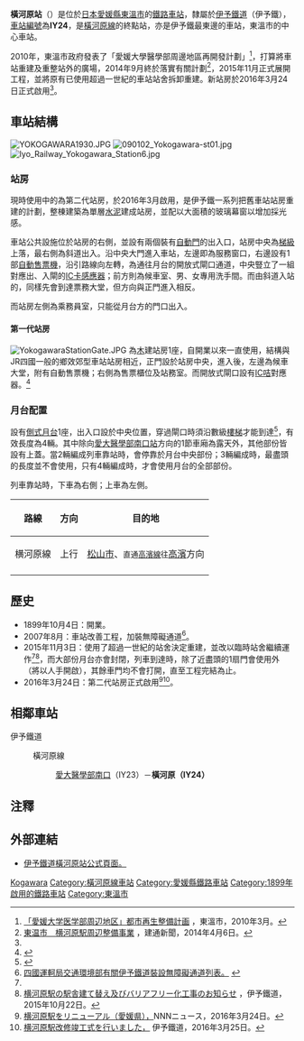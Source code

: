 {{NoteTA|1 = zh:橫河原站; zh-cn:横河原站; zh-tw:橫河原車站; zh-hk:橫河原站; }}
{{日本車站資訊
|公司色     = orange
|文字色     =
|站名       = 橫河原站
|圖片       = Iyo Railway Yokogawara Station.jpg
|pxl        =
|圖片說明   = 新建成的第二代站房（2016年3月）
|日文原名   = 橫河原
|平假名     = よこがわら 
|羅馬拼音   = Yokogawara
|前一站     = IY23 [[愛大醫學部南口站|愛大醫學部南口]]
|前一站距離 = 0.8
|後一站距離 = 
|後一站     = 
|電報略號   = 
|車站編號   = {{車站編號C|#0BE|IY24}}
|所屬公司 　= [[伊予鐵道|伊予鐵道]]（伊予鐵）
|所屬路線   = {{Color|#00b2e5|■}}[[橫河原線|橫河原線]]
|距離       = 13.2
|起站       = [[松山市站|松山市]]
|所在地     = [[愛媛縣|愛媛縣]][[東溫市|東溫市]]横河原
|車站構造   = [[地面車站|地面車站]]
|月台配置   = 1面1線
|啟用年月日 = 1899年10月4日
|廢止年月日 =
|上下車人次 = 
|統計年度   = 
|備註       = 委託站
}}

'''橫河原站'''（{{jpn|j=橫河原駅|hg=よこがわらえき|rm=Yokogawara eki|f=y}}）是位於[[日本|日本]][[愛媛縣|愛媛縣]][[東溫市|東溫市]]的[[鐵路車站|鐵路車站]]，隸屬於[[伊予鐵道|伊予鐵道]]（伊予鐵），[[車站編號|車站編號]]為'''IY24'''，是[[橫河原線|橫河原線]]的終點站，亦是伊予鐵最東邊的車站，東溫市的中心車站。

2010年，東溫市政府發表了「愛媛大學醫學部周邊地區再開發計劃」<ref>[http://www.city.toon.ehime.jp/life/life_theme/sumai/machi/toshisaisei.data/2679_pdf1.pdf 「愛媛大学医学部周辺地区」都市再生整備計画] {{Wayback|url=http://www.city.toon.ehime.jp/life/life_theme/sumai/machi/toshisaisei.data/2679_pdf1.pdf |date=20150923204141 }}，東溫市，2010年3月。{{ja}}</ref>，打算將車站重建及重整站外的廣場，2014年9月終於落實有關計劃<ref name="kentsu">[http://www.kentsu.co.jp/webnews/view.asp?cd=140905200001&pub=1 東温市　横河原駅周辺整備事業] {{Wayback|url=http://www.kentsu.co.jp/webnews/view.asp?cd=140905200001&pub=1 |date=20191203104051 }}，建通新聞，2014年4月6日。{{ja}}</ref>，2015年11月正式展開工程，並將原有已使用超過一世紀的車站站舍拆卸重建。新站房於2016年3月24日正式啟用<ref name="NNN"/>。

==車站結構==
[[File:YOKOGAWARA1930.JPG|thumb]]
[[File:090102_Yokogawara-st01.jpg|thumb]]
[[File:Iyo_Railway_Yokogawara_Station6.jpg|thumb]]
===站房===
現時使用中的為第二代站房，於2016年3月啟用，是伊予鐵一系列把舊車站站房重建的計劃，整棟建築為單層[[水泥|水泥]]建成站房，並配以大面積的玻璃幕窗以增加採光感。

車站公共設施位於站房的右側，並設有兩個裝有[[自動門|自動門]]的出入口，站房中央為[[梯級|梯級]]上落，最右側為斜道出入。沿中央大門進入車站，左邊即為服務窗口，右邊設有1部[[自動售票機|自動售票機]]，沿引路線向左轉，為通往月台的開放式閘口通道，中央豎立了一組對應出、入閘的[[IC卡|IC卡]][[感應器|感應器]]；前方則為候車室、男、女專用洗手間。而由斜道入站的，同樣先會到達票務大堂，但方向與正門進入相反。

而站房左側為乘務員室，只能從月台方的門口出入。

====第一代站房====
[[File:YokogawaraStationGate.JPG|right]]
為[[木|木]]建站房1座，自開業以來一直使用，結構與JR四國一般的鄉效郊型車站站房相近，正門設於站房中央，進入後，左邊為候車大堂，附有自動售票機；右側為售票櫃位及站務室。而開放式閘口設有[[智能卡|IC咭]]對應器。<ref>{{Cite web |url=http://ekisya.net/C-SONOTA/S871-YOKOGAWARA.html |title=非官方車站介紹。 |access-date=2014-11-06 |archive-date=2019-08-22 |archive-url=https://web.archive.org/web/20190822023944/http://ekisya.net/C-SONOTA/S871-YOKOGAWARA.html |dead-url=no }}</ref>

=== 月台配置 ===
設有[[側式月台|側式月台]]1座，出入口設於中央位置，穿過閘口時須沿數級[[樓梯|樓梯]]才能到達<ref>{{Cite web |url=http://ekitabi.net/yokogawara/yokogawara.html |title=非官方車站介紹圖片集。攝於2012年。 |access-date=2014-11-05 |archive-date=2021-01-16 |archive-url=https://web.archive.org/web/20210116125256/https://ekitabi.net/yokogawara/yokogawara.html |dead-url=no }}</ref>，有效長度為4輛。其中除向[[愛大醫學部南口站|愛大醫學部南口站]]方向的1節車廂為露天外，其他部份皆設有上蓋。當2輛編成列車靠站時，會停靠於月台中央部份；3輛編成時，最盡頭的長度並不會使用，只有4輛編成時，才會使用月台的全部部份。

列車靠站時，下車為右側；上車為左側。
{| class="wikitable" rules="rows"
|-
!路線
!方向
!目的地
|-
|{{Color|#00b2e5|■}}横河原線
|上行
|[[松山市站|松山市]]、<small>直通{{Color|#9acd32|■}}[[高濱線|高濱線]]往</small>[[高濱站_(愛媛縣)|高濱]]方向
|-
|}

==歷史==
* 1899年10月4日：開業。
* 2007年8月：車站改善工程，加裝無障礙通道<ref>[http://wwwtb.mlit.go.jp/shikoku/soshiki/koutsuu/img/h2403iyotrain.pdf 四國運軻局交通環境部有關伊予鐵道裝設無障礙通道列表。] {{webarchive|url=https://web.archive.org/web/20160305173636/http://wwwtb.mlit.go.jp/shikoku/soshiki/koutsuu/img/h2403iyotrain.pdf |date=2016-03-05 }}</ref>。
* 2015年11月3日：使用了超過一世紀的站舍決定重建，並改以臨時站舍繼續運作<ref name="kentsu"/><ref>[http://www.iyotetsu.co.jp/topics/15/yokogawara.html 横河原駅の駅舎建て替え及びバリアフリー化工事のお知らせ] {{Wayback|url=http://www.iyotetsu.co.jp/topics/15/yokogawara.html |date=20151126084604 }}，伊予鐵道，2015年10月22日。</ref>，而大部份月台亦會封閉，列車到達時，除了近盡頭的1扇門會使用外（將以人手開啟），其餘車門均不會打開，直至工程完結為止。
* 2016年3月24日：第二代站房正式啟用<ref name="NNN">[http://webcache.googleusercontent.com/search?q=cache:G_XNWbTFB8QJ:www.news24.jp/nnn/news8786869.html+&cd=3&hl=zh-TW&ct=clnk&gl=hk 横河原駅をリニューアル（愛媛県），]NNNニュース，2016年3月24日。</ref><ref>[http://www.iyotetsu.co.jp/topics/16/yokogawara.html 横河原駅改修竣工式を行いました，] {{Wayback|url=http://www.iyotetsu.co.jp/topics/16/yokogawara.html |date=20190823123207 }}伊予鐵道，2016年3月25日。</ref>。

==相鄰車站==
;伊予鐵道
:{{Color|#00b2e5|■}} 橫河原線
:: [[愛大醫學部南口站|愛大醫學部南口]]（IY23）－'''橫河原（IY24）'''

==注釋==
{{reflist}}

==外部連結==
*[http://www.iyotetsu.co.jp/information/station/station.html?t=yokogawara 伊予鐵道橫河原站公式頁面。] {{Wayback|url=http://www.iyotetsu.co.jp/information/station/station.html?t=yokogawara |date=20200921193218 }}{{ja}}

{{commonscat|Yokogawara Station}}
{{伊予鐵道横河原線}}
{{DEFAULTSORT:Yokogawara}}
[[Category:日本鐵路車站_Yo|Kogawara]]
[[Category:橫河原線車站|Category:橫河原線車站]]
[[Category:愛媛縣鐵路車站|Category:愛媛縣鐵路車站]]
[[Category:1899年啟用的鐵路車站|Category:1899年啟用的鐵路車站]]
[[Category:東溫市|Category:東溫市]]